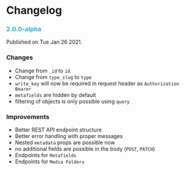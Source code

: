 # Changelog

### <font color="#28ACE2">2.0.0-alpha</font>

Published on Tue Jan 26 2021.

### Changes

- Change from `_id` to `id`
- Change from `type_slug` to `type`
- `write_key` will now be required in request header as `Authorization Bearer`
- `metafields` are hidden by default
- filtering of objects is only possible using `query`

### Improvements

- Better REST API endpoint structure
- Better error handling with proper messages
- Nested `metadata` props are possible now
- no additional fields are possible in the body (`POST`, `PATCH`)
- Endpoints for `Metafields`
- Endpoints for `Media Folders`
